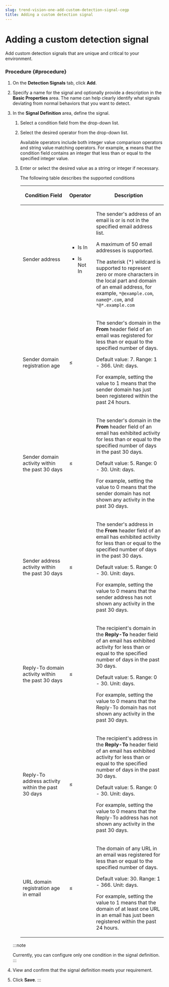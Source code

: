 ```yaml
---
slug: trend-vision-one-add-custom-detection-signal-cegp
title: Adding a custom detection signal
---
```

# Adding a custom detection signal

Add custom detection signals that are unique and critical to your environment.

### Procedure {#procedure}

1.  On the **Detection Signals** tab, click **Add**.

2.  Specify a name for the signal and optionally provide a description in the **Basic Properties** area. The name can help clearly identify what signals deviating from normal behaviors that you want to detect.

3.  In the **Signal Definition** area, define the signal.

    1.  Select a condition field from the drop-down list.

    2.  Select the desired operator from the drop-down list.

        Available operators include both integer value comparison operators and string value matching operators. For example, **≤** means that the condition field contains an integer that less than or equal to the specified integer value.

    3.  Enter or select the desired value as a string or integer if necessary.

        The following table describes the supported conditions

        <table>
        <colgroup>
        <col style="width: 33%" />
        <col style="width: 17%" />
        <col style="width: 50%" />
        </colgroup>
        <thead>
        <tr>
        <th><p>Condition Field</p></th>
        <th><p>Operator</p></th>
        <th><p>Description</p></th>
        </tr>
        </thead>
        <tbody>
        <tr>
        <td><p>Sender address</p></td>
        <td><ul>
        <li><p>Is In</p></li>
        <li><p>Is Not In</p></li>
        </ul></td>
        <td><p>The sender's address of an email is or is not in the specified email address list.</p>
        <p>A maximum of 50 email addresses is supported.</p>
        <p>The asterisk (*) wildcard is supported to represent zero or more characters in the local part and domain of an email address, for example, <code>*@example.com</code>, <code>name@*.com</code>, and <code>*@*.example.com</code></p></td>
        </tr>
        <tr>
        <td><p>Sender domain registration age</p></td>
        <td><p>≤</p></td>
        <td><p>The sender's domain in the <strong>From</strong> header field of an email was registered for less than or equal to the specified number of days.</p>
        <p>Default value: 7. Range: 1 - 366. Unit: days.</p>
        <p>For example, setting the value to 1 means that the sender domain has just been registered within the past 24 hours.</p></td>
        </tr>
        <tr>
        <td><p>Sender domain activity within the past 30 days</p></td>
        <td><p>≤</p></td>
        <td><p>The sender's domain in the <strong>From</strong> header field of an email has exhibited activity for less than or equal to the specified number of days in the past 30 days.</p>
        <p>Default value: 5. Range: 0 - 30. Unit: days.</p>
        <p>For example, setting the value to 0 means that the sender domain has not shown any activity in the past 30 days.</p></td>
        </tr>
        <tr>
        <td><p>Sender address activity within the past 30 days</p></td>
        <td><p>≤</p></td>
        <td><p>The sender's address in the <strong>From</strong> header field of an email has exhibited activity for less than or equal to the specified number of days in the past 30 days.</p>
        <p>Default value: 5. Range: 0 - 30. Unit: days.</p>
        <p>For example, setting the value to 0 means that the sender address has not shown any activity in the past 30 days.</p></td>
        </tr>
        <tr>
        <td><p>Reply-To domain activity within the past 30 days</p></td>
        <td><p>≤</p></td>
        <td><p>The recipient's domain in the <strong>Reply-To</strong> header field of an email has exhibited activity for less than or equal to the specified number of days in the past 30 days.</p>
        <p>Default value: 5. Range: 0 - 30. Unit: days.</p>
        <p>For example, setting the value to 0 means that the Reply-To domain has not shown any activity in the past 30 days.</p></td>
        </tr>
        <tr>
        <td><p>Reply-To address activity within the past 30 days</p></td>
        <td><p>≤</p></td>
        <td><p>The recipient's address in the <strong>Reply-To</strong> header field of an email has exhibited activity for less than or equal to the specified number of days in the past 30 days.</p>
        <p>Default value: 5. Range: 0 - 30. Unit: days.</p>
        <p>For example, setting the value to 0 means that the Reply-To address has not shown any activity in the past 30 days.</p></td>
        </tr>
        <tr>
        <td><p>URL domain registration age in email</p></td>
        <td><p>≤</p></td>
        <td><p>The domain of any URL in an email was registered for less than or equal to the specified number of days.</p>
        <p>Default value: 30. Range: 1 - 366. Unit: days.</p>
        <p>For example, setting the value to 1 means that the domain of at least one URL in an email has just been registered within the past 24 hours.</p></td>
        </tr>
        </tbody>
        </table>

    :::note

    Currently, you can configure only one condition in the signal definition.
    :::

4.  View and confirm that the signal definition meets your requirement.

5.  Click **Save**.
:::
